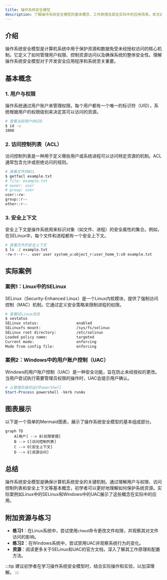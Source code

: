 ```yaml
---
title: 操作系统安全模型
description: 了解操作系统安全模型的基本概念、工作原理及其在实际中的应用场景。本文适合初学者，将逐步讲解并辅以代码示例和图表。
---
```


## 介绍

操作系统安全模型是计算机系统中用于保护资源和数据免受未经授权访问的核心机制。它定义了如何管理用户权限、控制资源访问以及确保系统的整体安全性。理解操作系统安全模型对于开发安全应用程序和系统至关重要。

## 基本概念

### 1. 用户与权限

操作系统通过用户账户来管理权限。每个用户都有一个唯一的标识符（UID），系统根据用户的权限级别来决定其可以访问的资源。

```bash
# 查看当前用户的UID
$ id -u
1000
```

### 2. 访问控制列表（ACL）

访问控制列表是一种用于定义哪些用户或系统进程可以访问特定资源的机制。ACL通常包含允许或拒绝访问的规则。

```bash
# 查看文件的ACL
$ getfacl example.txt
# file: example.txt
# owner: user
# group: user
user::rw-
group::r--
other::r--
```

### 3. 安全上下文

安全上下文是操作系统用来标识对象（如文件、进程）的安全属性的集合。例如，在SELinux中，每个文件和进程都有一个安全上下文。

```bash
# 查看文件的安全上下文
$ ls -Z example.txt
-rw-r--r--. user user system_u:object_r:user_home_t:s0 example.txt
```

## 实际案例

### 案例1：Linux中的SELinux

SELinux（Security-Enhanced Linux）是一个Linux内核模块，提供了强制访问控制（MAC）机制。它通过定义安全策略来限制进程的权限。

```bash
# 查看SELinux状态
$ sestatus
SELinux status:                 enabled
SELinuxfs mount:                /sys/fs/selinux
SELinux root directory:         /etc/selinux
Loaded policy name:             targeted
Current mode:                   enforcing
Mode from config file:          enforcing
```

### 案例2：Windows中的用户账户控制（UAC）

Windows的用户账户控制（UAC）是一种安全功能，旨在防止未经授权的更改。当用户尝试执行需要管理员权限的操作时，UAC会提示用户确认。

```powershell
# 以管理员身份运行PowerShell
Start-Process powershell -Verb runAs
```

## 图表展示

以下是一个简单的Mermaid图表，展示了操作系统安全模型的基本组成部分。

```mermaid
graph TD
    A[用户] --> B[权限管理]
    B --> C[访问控制列表]
    C --> D[安全上下文]
    D --> E[资源访问]
```

## 总结

操作系统安全模型是确保计算机系统安全的关键机制。通过理解用户与权限、访问控制列表和安全上下文等基本概念，初学者可以更好地理解如何保护系统资源。实际案例如Linux中的SELinux和Windows中的UAC展示了这些概念在实际中的应用。

## 附加资源与练习

- **练习1**：在Linux系统中，尝试使用`chmod`命令更改文件权限，并观察其对文件访问的影响。
- **练习2**：在Windows系统中，尝试禁用UAC并观察系统行为的变化。
- **资源**：阅读更多关于SELinux和UAC的官方文档，深入了解其工作原理和配置方法。

:::tip
建议初学者在学习操作系统安全模型时，结合实际操作和实验，以加深理解。
:::